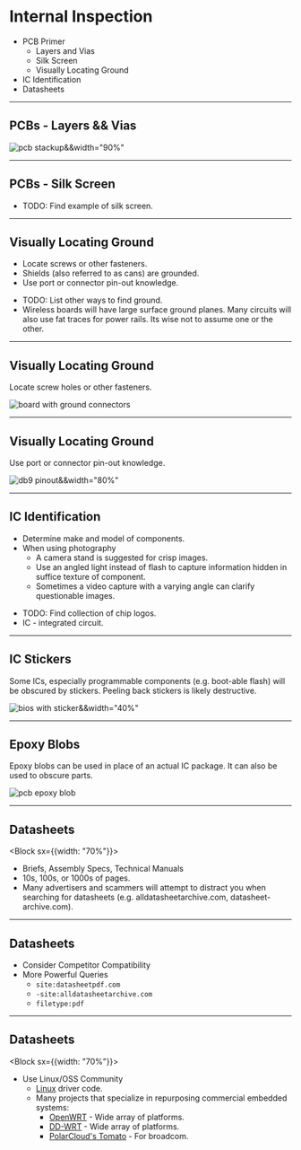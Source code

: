 # Internal Inspection

* PCB Primer
  * Layers and Vias
  * Silk Screen
  * Visually Locating Ground
* IC Identification
* Datasheets

---

## PCBs - Layers && Vias

![pcb stackup&&width="90%"](./assets/PCB-stackup.png)

---

## PCBs - Silk Screen

<Note>

- TODO: Find example of silk screen.

</Note>

---

## Visually Locating Ground

- Locate screws or other fasteners.
- Shields (also referred to as cans) are grounded.
- Use port or connector pin-out knowledge.

<Note>

- TODO: List other ways to find ground.
- Wireless boards will have large surface ground planes. Many circuits will 
  also use fat traces for power rails. Its wise not to assume one or the 
  other.

</Note>

---

## Visually Locating Ground

Locate screw holes or other fasteners.

![board with ground connectors](./assets/board-mobile-hardware-mother-board-with-can.jpg)

---

## Visually Locating Ground

Use port or connector pin-out knowledge.

![db9 pinout&&width="80%"](./assets/db9-rs232-pinout.jpg)

---

## IC Identification

- Determine make and model of components.
- When using photography
  - A camera stand is suggested for crisp images.
  - Use an angled light instead of flash to capture information hidden in suffice texture of component.
  - Sometimes a video capture with a varying angle can clarify questionable images.

<Note>

- TODO: Find collection of chip logos.
- IC - integrated circuit.

</Note>

---

## IC Stickers

Some ICs, especially programmable components (e.g. boot-able flash) will be obscured by stickers. Peeling back stickers is likely destructive.

![bios with sticker&&width="40%"](./assets/BIOS-with-sticker.jpg)

---

## Epoxy Blobs

Epoxy blobs can be used in place of an actual IC package. It can also be used to obscure parts.

![pcb epoxy blob](./assets/pcb-epoxy-ic.jpg)

---

## Datasheets

<Block sx={{width: "70%"}}>

- Briefs, Assembly Specs, Technical Manuals
- 10s, 100s, or 1000s of pages.
- Many advertisers and scammers will attempt to distract you when searching 
  for datasheets (e.g. alldatasheetarchive.com, datasheet-archive.com).

</Block>

---

## Datasheets

- Consider Competitor Compatibility
- More Powerful Queries
  - `site:datasheetpdf.com`
  - `-site:alldatasheetarchive.com`
  - `filetype:pdf`

---

## Datasheets

<Block sx={{width: "70%"}}>

- Use Linux/OSS Community
  - [Linux](https://www.kernel.org/) driver code.
  - Many projects that specialize in repurposing commercial embedded systems:
    - [OpenWRT](https://openwrt.org/) - Wide array of platforms.
    - [DD-WRT](https://dd-wrt.com/) - Wide array of platforms.
    - [PolarCloud's Tomato](http://www.polarcloud.com/tomato) - For broadcom.

</Block>